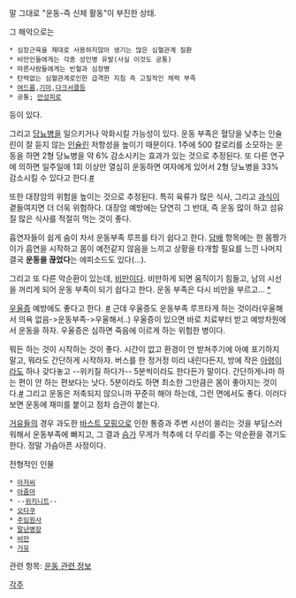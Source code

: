 말 그대로 "운동-즉 신체 활동"이 부진한 상태.

그 해악으로는
 * 심장근육을 제대로 사용하지않아 생기는 많은 심혈관계 질환
 * 비만인들에게는 각종 성인병 유발(사실 이것도 공통)
 * 마른사람들에게는 빈혈과 심장병
 * 탄력없는 심혈관계로인한 급격한 지침 즉 고질적인 체력 부족
 * [[여드름]],[[기미]],[[다크서클]]등
 * 공통; [[만성피로]]

등이 있다.

그리고 [[당뇨병]]을 일으키거나 악화시킬 가능성이 있다. 운동 부족은 혈당을 낮추는 인슐린이 잘 듣지 않는 [[인슐린]] 저항성을 높이기 때문이다. 1주에 500 칼로리를 소모하는 운동을 하면 2형 당뇨병을 약 6% 감소시키는 효과가 있는 것으로 추정된다. 또 다른 연구에 의하면 일주일에 1회 이상만 열심히 운동하면 여자에게 있어서 2형 당뇨병을 33% 감소시킬 수 있다고 한다.[http://en.wikipedia.org/wiki/Insulin_resistance#Sedentary_lifestyle #]

또한 대장암의 위험을 높이는 것으로 추정된다. 특히 육류가 많은 식사, 그리고 [[과식]]이 곁들여지면 더 더욱 위험하다. 대장암 예방에는 당연히 그 반대, 즉 운동 많이 하고 섬유질 많은 식사를 적절히 먹는 것이 좋다.

흡연자들이 쉽게 숨이 차서 운동부족 루프를 타기 쉽다고 한다. [[담배]] 항목에는 한 몸짱가이가 흡연을 시작하고 몸이 예전같지 않음을 느끼고 상황을 타개할 필요를 느낀 나머지 결국 '''운동을 끊었다'''는 에피소드도 있다(…).

그리고 또 다른 악순환이 있는데, [[비만]]이다. 비만하게 되면 움직이기 힘들고, 남의 시선을 꺼리게 되어 운동 부족이 되기 쉽다고 한다. 운동 부족은 다시 비만을 부르고... [http://www.koreahealthlog.com/1626 *]

[[우울증]] 예방에도 좋다고 한다. [http://www.8healthplans.com/HealthMagazines/HMViewArticleByCategory.aspx?mCatID=10125&mID=101884&p=0&F=&K= #] 근데 우울증도 운동부족 루프타게 하는 것이라(우울해서 의욕 없음->운동부족->우울해서..) 우울증이 있으면 바로 치료부터 받고 예방차원에서 운동을 하자. 우울증은 심하면 죽음에 이르게 하는 위험한 병이다.

뭐든 하는 것이 시작하는 것이 좋다. 시간이 없고 환경이 안 받쳐주기에 아예 포기하지 말고, 뭐라도 간단하게 시작하자. 버스를 한 정거정 미리 내린다든지, 방에 작은 [[아령]]이라도 하나 갖다놓고 --위키질 하다가-- 5분씩이라도 한다든가 말이다. 간단하게나마 하는 편이 안 하는 편보다는 낫다. 5분이라도 하면 최소한 그만큼은 몸이 좋아지는 것이다.[http://mabari.tistory.com/32 #] 그리고 운동은 저축되지 않으니까 꾸준히 해야 하는데, 그런 면에서도 좋다. 이러다 보면 운동에 재미를 붙이고 점차 습관이 붙는다.

[[거유]]들의 경우 과도한 [[바스트 모핑]]으로 인한 통증과 주변 시선이 쏠리는 것을 부담스러워해서 운동부족에 빠지고, 그 결과 [[슴가]] 무게가 척추에 더 무리를 주는 악순환을 겪기도 한다. 정말 가슴아픈 사정이다.

전형적인 인물
 * [[아저씨]]
 * [[아줌마]]
 * --[[위키니트]]--
 * [[오타쿠]]
 * [[주임원사]]
 * [[말년병장]]
 * [[비만]]
 * [[거유]]

관련 항목: [[운동 관련 정보]]

[[각주]]
